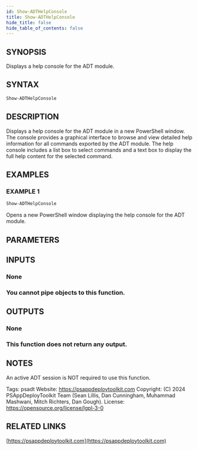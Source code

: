 ```yaml
---
id: Show-ADTHelpConsole
title: Show-ADTHelpConsole
hide_title: false
hide_table_of_contents: false
---
```


## SYNOPSIS

Displays a help console for the ADT module.

## SYNTAX

```powershell
Show-ADTHelpConsole
```

## DESCRIPTION

Displays a help console for the ADT module in a new PowerShell window.
The console provides a graphical interface to browse and view detailed help information for all commands exported by the ADT module.
The help console includes a list box to select commands and a text box to display the full help content for the selected command.

## EXAMPLES

### EXAMPLE 1

```powershell
Show-ADTHelpConsole
```

Opens a new PowerShell window displaying the help console for the ADT module.

## PARAMETERS

## INPUTS

### None

### You cannot pipe objects to this function.

## OUTPUTS

### None

### This function does not return any output.

## NOTES

An active ADT session is NOT required to use this function.

Tags: psadt
Website: https://psappdeploytoolkit.com
Copyright: (C) 2024 PSAppDeployToolkit Team (Sean Lillis, Dan Cunningham, Muhammad Mashwani, Mitch Richters, Dan Gough).
License: https://opensource.org/license/lgpl-3-0

## RELATED LINKS

[https://psappdeploytoolkit.com](https://psappdeploytoolkit.com)
